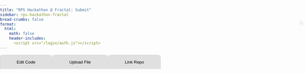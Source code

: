 ```yaml
---
title: "RPS Hackathon @ Fractal: Submit"
sidebar: rps-hackathon-fractal
bread-crumbs: false
format:
  html:
    math: false
    header-includes:
      <script src="/login/auth.js"></script>
---
```

<style>
    body { font-family: Arial, sans-serif; margin: 0; padding: 0; }
    #user-bar {
        position: absolute;
        top: 70px;
        right: 10px;
        display: inline-flex;
        align-items: center;
        background-color: #f1f1f1;
        padding: 5px 5px;
        border-radius: 20px;
        box-shadow: 0 2px 4px rgba(0,0,0,0.1);
    }
    #user-bar img {
        width: 30px;
        height: 30px;
        border-radius: 50%;
        margin-right: 10px;
    }
    #user-bar span {
        margin-right: 10px;
    }
    .dropdown {
        position: relative;
        display: inline-block;
    }
    .dropdown-content {
        display: none;
        position: absolute;
        right: 0;
        background-color: #f9f9f9;
        min-width: 120px;
        box-shadow: 0 8px 16px rgba(0,0,0,0.2);
        z-index: 1;
        border-radius: 4px;
    }
    .dropdown:hover .dropdown-content { display: block; }
    .dropdown-content a {
        color: black;
        padding: 12px 16px;
        text-decoration: none;
        display: block;
    }
    .dropdown-content a:hover { background-color: #f1f1f1; border-radius: 4px; }
    
    button.submit {
        padding: 8px 16px;
        margin-bottom: 10px;
        font-size: 14px;
        background-color: #4CAF50;
        color: white;
        border: none;
        border-radius: 5px;
        cursor: pointer;
    }
    
    .tab {
        overflow: hidden;
        background-color: #f0f0f0;
        display: flex;
    }
    .tab button {
        background-color: #e0e0e0;
        border: none;
        outline: none;
        cursor: pointer;
        padding: 14px 16px;
        transition: 0.3s;
        flex-grow: 1;
        border-radius: 10px 10px 0 0;
        margin-right: 2px;
        border: 1px solid #ccc;
        border-bottom: none;
    }
    .tab button:last-child {
        margin-right: 0;
    }
    .tab button:hover {
        background-color: #ddd;
    }
    .tab button.active {
        background-color: #fff;
    }
    .tabcontent {
        display: none;
        padding: 10px;
        background-color: #fff;
        border: 1px solid #ccc;
        border-top: none;
        border-radius: 0 0 10px 10px;
    }
    
    .interactive-python-container * {
        margin: 0;
        padding: 0;
        box-sizing: border-box;
        font-size: 1em;
    }
    .interactive-python-container {
        font-family: Arial, sans-serif;
        max-width: 800px;
        padding: 10px;
        background-color: #f0f0f0;
        border-radius: 5px;
    }
    .interactive-python-container h1 {
        font-size: 1.5em;
        margin-bottom: 15px;
    }
    .code-scroll-container {
        overflow-x: auto;
        background-color: #f0f0f0;
        border-radius: 5px;
    }
    .code-container {
        font-family: SFMono-Regular, Menlo, Monaco, Consolas, "Liberation Mono", "Courier New", monospace;
        font-size: 14px;
        line-height: 1.5;
        white-space: nowrap;
        min-width: 100%;
    }
    .code-line {
        display: flex;
        align-items: flex-start;
    }
    .editable {
        flex-grow: 1;
        font-family: inherit;
        font-size: inherit;
        background-color: #fff;
        border: 1px solid #ccc;
        padding: 1px 5px;
        margin: 1px 0;
        resize: none;
        overflow: hidden;
        line-height: inherit;
        height: 1.5em;
    }
    .interactive-python-container button:hover {
        background-color: #45a049;
    }
    pre {
        margin: 0 !important;
        padding: 0 !important;
        background-color: transparent !important;
        display: inline;
    }
    code {
        white-space: pre !important;
    }
    .hljs {
        background: transparent;
        padding: 0;
    }
</style>

<div id="user-bar"></div>

<div class="tab">
<button class="tablinks" onclick="openTab(event, 'Edit Code')" id="defaultOpen">Edit Code</button>
<button class="tablinks" onclick="openTab(event, 'Upload File')">Upload File</button>
<button class="tablinks" onclick="openTab(event, 'Link Repo')">Link Repo</button>
</div>

<div id="Edit Code" class="tabcontent">
<button class="submit" onclick="submitCode()">Submit</button>
<div class="interactive-python-container">
<div class="code-scroll-container">
<div class="code-container">
<div class="code-line"><pre><code class="language-python">from skeleton.actions import RockAction, PaperAction, ScissorsAction
from skeleton.bot import Bot
from skeleton.runner import parse_args, run_bot

</code></pre></div><div class="code-line"><textarea class="editable" id="imports" indent=0>
import random</textarea></div><div class="code-line"><pre><code class="language-python">
class Player(Bot):
</code></pre></div><div class="code-line"><pre><code class="language-python">    </code></pre><textarea class="editable" id="classlevel" indent=4>

</textarea></div><div class="code-line"><pre><code class="language-python">
    def __init__(self):</code></pre></div>
<div class="code-line"><pre><code class="language-python">        </code></pre><textarea class="editable" id="init" indent=8># Called when a new matchup starts. Called exactly once.

self.my_profit = 0
self.history = []</textarea></div>
<div class="code-line"><pre><code class="language-python">
    def handle_results(self, *, my_action, their_action, my_payoff, match_clock):</code></pre></div>
<div class="code-line"><pre><code class="language-python">        </code></pre><textarea class="editable" id="handle_results" indent=8># Called after a round. Called NUM_ROUNDS times.

self.history.append((my_action, their_action))
self.my_profit += my_payoff</textarea></div>
<div class="code-line"><pre><code class="language-python">
    def get_action(self, *, match_clock):</code></pre></div>
<div class="code-line"><pre><code class="language-python">        </code></pre><textarea class="editable" id="get_action" indent=8># Where the magic happens.
# Called when the engine needs an action from your bot, NUM_ROUNDS times in total.
#
# Should return a RockAction(), PaperAction(), or ScissorsAction().

return random.choice([RockAction(), PaperAction(), ScissorsAction()])</textarea></div>
<div class="code-line"><pre><code class="language-python">
if __name__ == '__main__':
    run_bot(Player(), parse_args())</code></pre></div>
</div>
</div>
</div>
</div>

<div id="Upload File" class="tabcontent">
<form id="uploadForm" enctype="multipart/form-data">
<div style="margin-bottom:5px"><input type="file" id="file" name="file" accept=".py" required></div>
<button type="submit" class="submit">Upload File</button><span id="uploadStatus"></span>
</form>

---

The file you upload should be a python file that begins:
<div class="interactive-python-container"><pre>from skeleton.actions import RockAction, PaperAction, ScissorsAction
from skeleton.bot import Bot
from skeleton.runner import parse_args, run_bot</pre></div>

and eventually calls `run_bot()` on an instance of a bot of a class that extends `Bot`, together with `parse_args()`, like so:
<div class="interactive-python-container"><pre>class Player(Bot):
    def __init__(self):
        ...
    
    def handle_results(self, *, my_action, their_action, my_payoff, match_clock):
        ...
    
    def get_action(self, *, match_clock):
        ...

if __name__ == '__main__':
    run_bot(Player(), parse_args())</pre></div>
</div>

<div id="Link Repo" class="tabcontent">
<p>Coming soon! Ask if you'd like to use this to upload multiple files or something else that doesn't fit into a `player.py` file.</p>
</div>

<script src="https://cdnjs.cloudflare.com/ajax/libs/prism/1.24.1/components/prism-core.min.js"></script>
<script src="https://cdnjs.cloudflare.com/ajax/libs/prism/1.24.1/plugins/autoloader/prism-autoloader.min.js"></script>

<script>
    function openTab(evt, tabName) {
        var i, tabcontent, tablinks;
        tabcontent = document.getElementsByClassName("tabcontent");
        for (i = 0; i < tabcontent.length; i++) {
            tabcontent[i].style.display = "none";
        }
        tablinks = document.getElementsByClassName("tablinks");
        for (i = 0; i < tablinks.length; i++) {
            tablinks[i].className = tablinks[i].className.replace(" active", "");
        }
        document.getElementById(tabName).style.display = "block";
        evt.currentTarget.className += " active";
    }

    // Get the element with id="defaultOpen" and click on it
    document.getElementById("defaultOpen").click();
</script>

<script>
    // Autosave functionality
    var enable_autosave = false;
    
    function autoSave() {
        if (!enable_autosave) {
          return;
        }
        
        console.log('autosave');
        const editableFields = document.querySelectorAll('.interactive-python-container .editable');
        const saveData = {};
    
        editableFields.forEach((field) => {
            saveData[field.id] = field.value;
        });
    
        localStorage.setItem('autosaveData', JSON.stringify(saveData));
    }
    
    // Load saved data
    function loadSavedData() {
        console.log('load');
        const savedData = localStorage.getItem('autosaveData');
        console.log(savedData);
        if (savedData) {
            const parsedData = JSON.parse(savedData);
            Object.keys(parsedData).forEach((key) => {
                const field = document.getElementById(key);
                if (field) {
                    field.value = parsedData[key];
                    adjustTextareaHeight(field);
                }
            });
        }
        
        enable_autosave = true;
    }
        
    setInterval(autoSave, 3000); // 3 seconds
    
    // Load saved data when the page loads
    window.addEventListener('load', loadSavedData);
    
    function adjustTextareaHeight(textarea) {
        textarea.style.height = '1.5em';
        textarea.style.height = (textarea.scrollHeight) + 'px';
        autoSave();
    }

    document.querySelectorAll('.editable').forEach(textarea => {
        adjustTextareaHeight(textarea);
        ['input', 'keyup'].forEach(event => {
            textarea.addEventListener(event, function() {
                adjustTextareaHeight(this);
            });
        });
    });

    Prism.highlightAll();

    function submitCode() {
        autoSave();
        const editableFields = document.querySelectorAll('.interactive-python-container .editable');
        const username = localStorage.getItem('github_username') || 'unknown';
        const token = localStorage.getItem('github_oauth_token') || 'unknown';
        
        const data = {
            'username': username,
            'token': token,
            'snippets': {}
        };
        
        editableFields.forEach((field) => {
            data['snippets'][field.id] = {
                'contents': field.value,
                'indent': parseInt(field.getAttribute('indent'))
            };
        });
    
        fetch('https://staff-dev1.poker.camp:8443/submit-rps-hackathon-20240908', {
            method: 'POST',
            headers: {
                'Content-Type': 'application/json',
            },
            body: JSON.stringify(data),
        })
        .then(response => {
            if (!response.ok) {
                throw new Error(`HTTP error! status: ${response.status}`);
            }
            return response.json();
        })
        .then(data => {
            console.log('Success:', data);
            alert('Code submitted successfully!');
        })
        .catch((error) => {
            console.error('Error:', error);
            alert('Error submitting code. Please try again.');
        });
    }
</script>

<script>
document.getElementById('uploadForm').addEventListener('submit', function(e) {
    e.preventDefault();
    
    const formData = new FormData();
    const fileField = document.querySelector('input[type="file"]');
    const username = localStorage.getItem('github_username') || 'unknown';
    const token = localStorage.getItem('github_oauth_token') || 'unknown';
    
    formData.append('file', fileField.files[0]);
    formData.append('username', username);
    formData.append('token', token);

    fetch('https://staff-dev1.poker.camp:8443/upload-rps-hackathon-20240908', {
        method: 'POST',
        body: formData
    })
    .then(response => {
        if (!response.ok) {
            throw new Error(`HTTP error! status: ${response.status}`);
        }
        return response.json();
    })
    .then(result => {
        document.getElementById('uploadStatus').textContent = 'Success: ' + result.message;
        console.log('Success:', result);
    })
    .catch(error => {
        document.getElementById('uploadStatus').textContent = 'Error: ' + error.message;
        console.error('Error:', error);
    });
});
</script>
